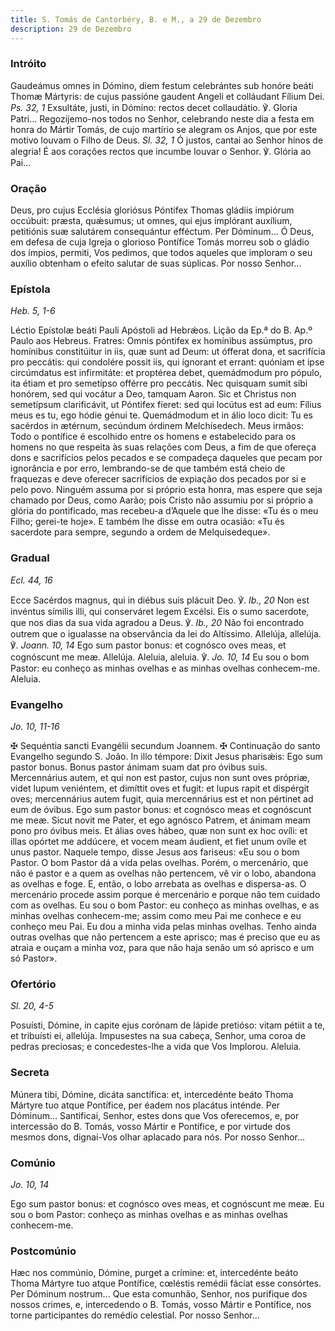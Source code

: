 ```yaml
---
title: S. Tomás de Cantorbéry, B. e M., a 29 de Dezembro
description: 29 de Dezembro
---
```


### Intróito

<div class="side-by-side not-content">
  <span>
    Gaudeámus omnes in Dómino, diem festum celebrántes sub honóre beáti Thomæ
    Mártyris: de cujus passióne gaudent Angeli et colláudant Fílium Dei.
    <em>Ps. 32, 1</em> Exsultáte, justi, in Dómino: rectos decet collaudátio. ℣.
    Gloria Patri...
  </span>
  <span>
    Regozijemo-nos todos no Senhor, celebrando neste dia a festa em honra do
    Mártir Tomás, de cujo martírio se alegram os Anjos, que por este motivo
    louvam o Filho de Deus. <em>Sl. 32, 1</em> Ó justos, cantai ao Senhor hinos
    de alegria! É aos corações rectos que incumbe louvar o Senhor. ℣. Glória ao
    Pai...
  </span>
</div>

### Oração

<div class="side-by-side not-content">
  <span>
    Deus, pro cujus Ecclésia gloriósus Póntifex Thomas gládiis impiórum
    occúbuit: præsta, quǽsumus; ut omnes, qui ejus implórant auxílium,
    petitiónis suæ salutárem consequántur efféctum. Per Dóminum...
  </span>
  <span>
    Ó Deus, em defesa de cuja Igreja o glorioso Pontífice Tomás morreu sob o
    gládio dos ímpios, permiti, Vos pedimos, que todos aqueles que imploram o
    seu auxílio obtenham o efeito salutar de suas súplicas. Por nosso Senhor...
  </span>
</div>

### Epístola

<em>Heb. 5, 1-6</em>

<div class="side-by-side not-content">
  <span>Léctio Epístolæ beáti Pauli Apóstoli ad Hebrǽos.</span>
  <span>Lição da Ep.ª do B. Ap.º Paulo aos Hebreus.</span>
  <span>
    Fratres: Omnis póntifex ex homínibus assúmptus, pro homínibus constitúitur
    in iis, quæ sunt ad Deum: ut ófferat dona, et sacrifícia pro peccátis: qui
    condolére possit iis, qui ígnorant et errant: quóniam et ipse circúmdatus
    est infirmitáte: et proptérea debet, quemádmodum pro pópulo, ita étiam et
    pro semetípso offérre pro peccátis. Nec quisquam sumit sibi honórem, sed qui
    vocátur a Deo, tamquam Aaron. Sic et Christus non semetípsum clarificávit,
    ut Póntifex fíeret: sed qui locútus est ad eum: Fílius meus es tu, ego hódie
    génui te. Quemádmodum et in álio loco dicit: Tu es sacérdos in ætérnum,
    secúndum órdinem Melchísedech.
  </span>
  <span>
    Meus irmãos: Todo o pontífice é escolhido entre os homens e estabelecido
    para os homens no que respeita às suas relações com Deus, a fim de que
    ofereça dons e sacrifícios pelos pecados e se compadeça daqueles que pecam
    por ignorância e por erro, lembrando-se de que também está cheio de
    fraquezas e deve oferecer sacrifícios de expiação dos pecados por si e pelo
    povo. Ninguém assuma por si próprio esta honra, mas espere que seja chamado
    por Deus, como Aarão; pois Cristo não assumiu por si próprio a glória do
    pontificado, mas recebeu-a d’Aquele que lhe disse: «Tu és o meu Filho;
    gerei-te hoje». E também lhe disse em outra ocasião: «Tu és sacerdote para
    sempre, segundo a ordem de Melquisedeque».
  </span>
</div>

### Gradual

<em>Ecl. 44, 16</em>

<div class="side-by-side not-content">
  <span>
    Ecce Sacérdos magnus, qui in diébus suis plácuit Deo. ℣. <em>Ib., 20</em>
    Non est invéntus símilis illi, qui conserváret legem Excélsi.
  </span>
  <span>
    Eis o sumo sacerdote, que nos dias da sua vida agradou a Deus. ℣.
    <em>Ib., 20</em> Não foi encontrado outrem que o igualasse na observância da
    lei do Altíssimo.
  </span>
  <span>
    Allelúja, allelúja. ℣. <em>Joann. 10, 14</em> Ego sum pastor bonus: et
    cognósco oves meas, et cognóscunt me meæ. Allelúja.
  </span>
  <span>
    Aleluia, aleluia. ℣. <em>Jo. 10, 14</em> Eu sou o bom Pastor: eu conheço as
    minhas ovelhas e as minhas ovelhas conhecem-me. Aleluia.
  </span>
</div>

### Evangelho

<em>Jo. 10, 11-16</em>

<div class="side-by-side not-content">
  <span>
    <span class="cross text-red-500">✠</span> Sequéntia sancti Evangélii
    secundum Joannem.
  </span>
  <span>
    <span class="cross text-red-500">✠</span> Continuação do santo Evangelho
    segundo S. João.
  </span>
  <span>
    In illo témpore: Dixit Jesus pharisǽis: Ego sum pastor bonus. Bonus pastor
    ánimam suam dat pro óvibus suis. Mercennárius autem, et qui non est pastor,
    cujus non sunt oves própriæ, videt lupum veniéntem, et dimíttit oves et
    fugit: et lupus rapit et dispérgit oves; mercennárius autem fugit, quia
    mercennárius est et non pértinet ad eum de óvibus. Ego sum pastor bonus: et
    cognósco meas et cognóscunt me meæ. Sicut novit me Pater, et ego agnósco
    Patrem, et ánimam meam pono pro óvibus meis. Et álias oves hábeo, quæ non
    sunt ex hoc ovíli: et illas opórtet me addúcere, et vocem meam áudient, et
    fiet unum ovíle et unus pastor.
  </span>
  <span>
    Naquele tempo, disse Jesus aos fariseus: «Eu sou o bom Pastor. O bom Pastor
    dá a vida pelas ovelhas. Porém, o mercenário, que não é pastor e a quem as
    ovelhas não pertencem, vê vir o lobo, abandona as ovelhas e foge. E, então,
    o lobo arrebata as ovelhas e dispersa-as. O mercenário procede assim porque
    é mercenário e porque não tem cuidado com as ovelhas. Eu sou o bom Pastor:
    eu conheço as minhas ovelhas, e as minhas ovelhas conhecem-me; assim como
    meu Pai me conhece e eu conheço meu Pai. Eu dou a minha vida pelas minhas
    ovelhas. Tenho ainda outras ovelhas que não pertencem a este aprisco; mas é
    preciso que eu as atraia e ouçam a minha voz, para que não haja senão um só
    aprisco e um só Pastor».
  </span>
</div>

### Ofertório

<em>Sl. 20, 4-5</em>

<div class="side-by-side not-content">
  <span>
    Posuísti, Dómine, in capite ejus corónam de lápide pretióso: vitam pétiit a
    te, et tribuísti ei, allelúja.
  </span>
  <span>
    Impusestes na sua cabeça, Senhor, uma coroa de pedras preciosas; e
    concedestes-lhe a vida que Vos Implorou. Aleluia.
  </span>
</div>

### Secreta

<div class="side-by-side not-content">
  <span>
    Múnera tibi, Dómine, dicáta sanctífica: et, intercedénte beáto Thoma Mártyre
    tuo atque Pontífice, per éadem nos placátus inténde. Per Dóminum...
  </span>
  <span>
    Santificai, Senhor, estes dons que Vos oferecemos, e, por intercessão do B.
    Tomás, vosso Mártir e Pontífice, e por virtude dos mesmos dons, dignai-Vos
    olhar aplacado para nós. Por nosso Senhor...
  </span>
</div>

### Comúnio

<em>Jo. 10, 14</em>

<div class="side-by-side not-content">
  <span>
    Ego sum pastor bonus: et cognósco oves meas, et cognóscunt me meæ.
  </span>
  <span>
    Eu sou o bom Pastor: conheço as minhas ovelhas e as minhas ovelhas
    conhecem-me.
  </span>
</div>

### Postcomúnio

<div class="side-by-side not-content">
  <span>
    Hæc nos commúnio, Dómine, purget a crímine: et, intercedénte beáto Thoma
    Mártyre tuo atque Pontífice, cœléstis remédii fáciat esse consórtes. Per
    Dóminum nostrum...
  </span>
  <span>
    Que esta comunhão, Senhor, nos purifique dos nossos crimes, e, intercedendo
    o B. Tomás, vosso Mártir e Pontífice, nos torne participantes do remédio
    celestial. Por nosso Senhor...
  </span>
</div>

